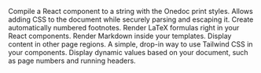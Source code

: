 <Cards><Card title="compile" icon="fa-solid fa-code" href="components/compile">
    Compile a React component to a string with the Onedoc print styles.
  </Card><Card title="CSS" icon="fa-brands fa-css3-alt" href="components/css">
    Allows adding CSS to the document while securely parsing and escaping it.
  </Card><Card title="Footnote" icon="fa-solid fa-info" href="components/footnote">
    Create automatically numbered footnotes.
  </Card><Card title="LaTeX" icon="fa-solid fa-square-root-variable" href="components/latex">
    Render LaTeX formulas right in your React components.
  </Card><Card title="Markdown" icon="fa-brands fa-markdown" href="components/markdown">
    Render Markdown inside your templates.
  </Card><Card title="Shell" icon="fa-solid fa-border-all" href="components/shell">
    Display content in other page regions.
  </Card><Card title="Tailwind" icon="fa-solid fa-wind" href="components/tailwind">
    A simple, drop-in way to use Tailwind CSS in your components.
  </Card><Card title="Variables" icon="fa-solid fa-subscript" href="components/variables">
    Display dynamic values based on your document, such as page numbers and running headers.
  </Card></Cards>
